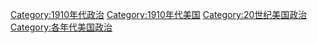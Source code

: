 [[Category:1910年代政治|Category:1910年代政治]]
[[Category:1910年代美国|Category:1910年代美国]]
[[Category:20世纪美国政治|Category:20世纪美国政治]]
[[Category:各年代美国政治|Category:各年代美国政治]]